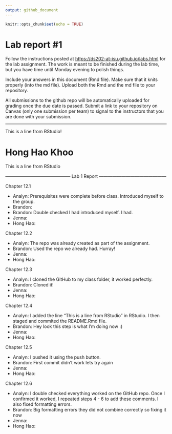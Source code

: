 ```yaml
---
output: github_document
---
```


<!-- README.md is generated from README.Rmd. Please edit the README.Rmd file -->

```r
knitr::opts_chunk$set(echo = TRUE)
```

# Lab report #1

Follow the instructions posted at <https://ds202-at-isu.github.io/labs.html> for the lab assignment. The work is meant to be finished during the lab time, but you have time until Monday evening to polish things.

Include your answers in this document (Rmd file). Make sure that it knits properly (into the md file). Upload both the Rmd and the md file to your repository.

All submissions to the github repo will be automatically uploaded for grading once the due date is passed. Submit a link to your repository on Canvas (only one submission per team) to signal to the instructors that you are done with your submission.

-------------------------------------------------------------------------------------------------------
This is a line from RStudio!\

# Hong Hao Khoo

This is a line from RStudio

-------------------------------------------- Lab 1 Report ---------------------------------------------

Chapter 12.1


-   Analyn: Prerequisites were complete before class. Introduced myself to the group.
-   Brandon:
-   Brandon: Double checked I had introduced myself. I had.
-   Jenna:
-   Hong Hao:

Chapter 12.2

-   Analyn: The repo was already created as part of the assignment.
-   Brandon: Used the repo we already had. Hurray!
-   Jenna:
-   Hong Hao:

Chapter 12.3

-   Analyn: I cloned the GitHub to my class folder, it worked perfectly.
-   Brandon: Cloned it!
-   Jenna:
-   Hong Hao:

Chapter 12.4

-   Analyn: I added the line "This is a line from RStudio" in RStudio. I then staged and commited the README.Rmd file.
-   Brandon: Hey look this step is what I'm doing now :)
-   Jenna:
-   Hong Hao:

Chapter 12.5

-   Analyn: I pushed it using the push button.
-   Brandon: First commit didn't work lets try again
-   Jenna:
-   Hong Hao:

Chapter 12.6

-   Analyn: I double checked everything worked on the GitHub repo. Once I confirmed it worked, I repeated steps 4 - 6 to add these comments. I also fixed formatting errors.
-   Brandon: Big formatting errors they did not combine correctly so fixing it now
-   Jenna:
-   Hong Hao:
